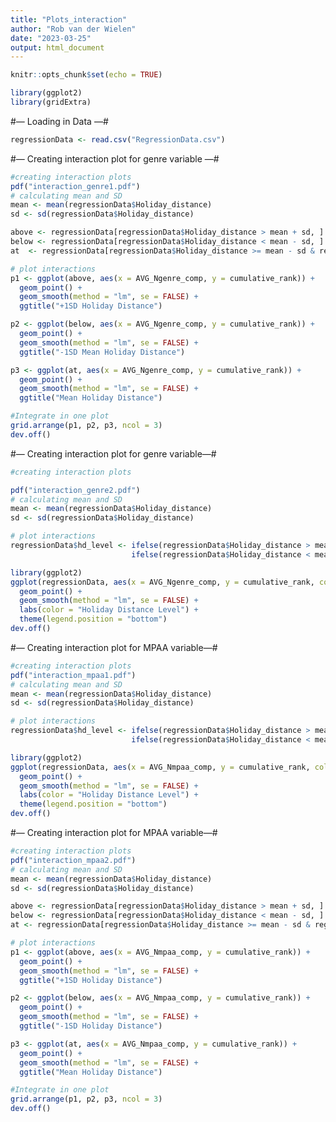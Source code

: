 ```yaml
---
title: "Plots_interaction"
author: "Rob van der Wielen"
date: "2023-03-25"
output: html_document
---
```


```r
knitr::opts_chunk$set(echo = TRUE)
```

```r
library(ggplot2)
library(gridExtra)
```

#--- Loading in Data ---#

```r
regressionData <- read.csv("RegressionData.csv")

```

#--- Creating interaction plot for genre variable ---#

```r
#creating interaction plots
pdf("interaction_genre1.pdf") 
# calculating mean and SD
mean <- mean(regressionData$Holiday_distance)
sd <- sd(regressionData$Holiday_distance)

above <- regressionData[regressionData$Holiday_distance > mean + sd, ]
below <- regressionData[regressionData$Holiday_distance < mean - sd, ]
at  <- regressionData[regressionData$Holiday_distance >= mean - sd & regressionData$Holiday_distance <= mean + sd, ]

# plot interactions
p1 <- ggplot(above, aes(x = AVG_Ngenre_comp, y = cumulative_rank)) +
  geom_point() +
  geom_smooth(method = "lm", se = FALSE) +
  ggtitle("+1SD Holiday Distance")

p2 <- ggplot(below, aes(x = AVG_Ngenre_comp, y = cumulative_rank)) +
  geom_point() +
  geom_smooth(method = "lm", se = FALSE) +
  ggtitle("-1SD Mean Holiday Distance")

p3 <- ggplot(at, aes(x = AVG_Ngenre_comp, y = cumulative_rank)) +
  geom_point() +
  geom_smooth(method = "lm", se = FALSE) +
  ggtitle("Mean Holiday Distance")

#Integrate in one plot
grid.arrange(p1, p2, p3, ncol = 3)
dev.off()

```

#--- Creating interaction plot for genre variable---#

```r
#creating interaction plots

pdf("interaction_genre2.pdf") 
# calculating mean and SD
mean <- mean(regressionData$Holiday_distance)
sd <- sd(regressionData$Holiday_distance)

# plot interactions
regressionData$hd_level <- ifelse(regressionData$Holiday_distance > mean + sd, "+1SD Mean", 
                           ifelse(regressionData$Holiday_distance < mean - sd, "-1SD Mean", "Mean"))

library(ggplot2)
ggplot(regressionData, aes(x = AVG_Ngenre_comp, y = cumulative_rank, color = hd_level)) +
  geom_point() +
  geom_smooth(method = "lm", se = FALSE) +
  labs(color = "Holiday Distance Level") +
  theme(legend.position = "bottom")
dev.off()
```

#--- Creating interaction plot for MPAA variable---#

```r
#creating interaction plots
pdf("interaction_mpaa1.pdf") 
# calculating mean and SD
mean <- mean(regressionData$Holiday_distance)
sd <- sd(regressionData$Holiday_distance)

# plot interactions
regressionData$hd_level <- ifelse(regressionData$Holiday_distance > mean + sd, "-1SD Mean", 
                           ifelse(regressionData$Holiday_distance < mean - sd, "1+SD Mean", "Mean"))

library(ggplot2)
ggplot(regressionData, aes(x = AVG_Nmpaa_comp, y = cumulative_rank, color = hd_level)) +
  geom_point() +
  geom_smooth(method = "lm", se = FALSE) +
  labs(color = "Holiday Distance Level") +
  theme(legend.position = "bottom")
dev.off()
```

#--- Creating interaction plot for MPAA variable---#

```r
#creating interaction plots
pdf("interaction_mpaa2.pdf") 
# calculating mean and SD
mean <- mean(regressionData$Holiday_distance)
sd <- sd(regressionData$Holiday_distance)

above <- regressionData[regressionData$Holiday_distance > mean + sd, ]
below <- regressionData[regressionData$Holiday_distance < mean - sd, ]
at <- regressionData[regressionData$Holiday_distance >= mean - sd & regressionData$Holiday_distance <= mean + sd, ]

# plot interactions
p1 <- ggplot(above, aes(x = AVG_Nmpaa_comp, y = cumulative_rank)) +
  geom_point() +
  geom_smooth(method = "lm", se = FALSE) +
  ggtitle("+1SD Holiday Distance")

p2 <- ggplot(below, aes(x = AVG_Nmpaa_comp, y = cumulative_rank)) +
  geom_point() +
  geom_smooth(method = "lm", se = FALSE) +
  ggtitle("-1SD Holiday Distance")

p3 <- ggplot(at, aes(x = AVG_Nmpaa_comp, y = cumulative_rank)) +
  geom_point() +
  geom_smooth(method = "lm", se = FALSE) +
  ggtitle("Mean Holiday Distance")

#Integrate in one plot
grid.arrange(p1, p2, p3, ncol = 3)
dev.off()
```

